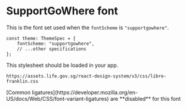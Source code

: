 
<Meta title="Foundations/Font/SupportGoWhere" />

# SupportGoWhere font

This is the font set used when the `fontScheme` is `"supportgowhere"`.

```tsx
const theme: ThemeSpec = {
    fontScheme: "supportgowhere",
    // ...other specifications
};
```

This stylesheet should be loaded in your app.

```
https://assets.life.gov.sg/react-design-system/v3/css/libre-franklin.css
```

<DocInfo>
    [Common
    ligatures](https://developer.mozilla.org/en-US/docs/Web/CSS/font-variant-ligatures)
    are **disabled** for this font
</DocInfo>

<FontDisplay theme={SupportGoWhereTheme} />
